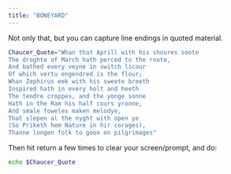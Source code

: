 ```yaml
---
title: "BONEYARD"
---
```




Not only that, but you can capture line endings in quoted material.

```.sh
Chaucer_Quote="Whan that Aprill with his shoures soote
The droghte of March hath perced to the roote,
And bathed every veyne in switch licour
Of which vertu engendred is the flour;
Whan Zephirus eek with his sweete breeth
Inspired hath in every holt and heeth
The tendre croppes, and the yonge sonne
Hath in the Ram his half cours yronne,
And smale foweles maken melodye,
That slepen al the nyght with open ye
(So Priketh hem Nature in hir corages),
Thanne longen folk to goon on pilgrimages"
```

Then hit return a few times to clear your screen/prompt, and do:
```.sh
echo $Chaucer_Quote
```










